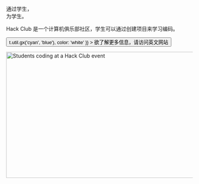 
<Container variant="copy">

<Heading as="h1">
  通过学生，<br />
  为学生。 
</Heading>

Hack Club 是一个计算机俱乐部社区，学生可以通过创建项目来学习编码。

<p>
  <Button
    as="a"
    href="https://hackclub.com/?ref=zh"
    variant="ctaLg"
    sx={{
      backgroundImage: t => t.util.gx('cyan', 'blue'),
      color: 'white'
    }}
  >
    欲了解更多信息，请访问英文网站
  </Button>
</p>

<img
  alt="Students coding at a Hack Club event"
  src="https://cloud-mbj8axfqr-hack-club-bot.vercel.app/0hackpenn_1.jpg"
  width="512"
  height="341"
/>

</Container>
